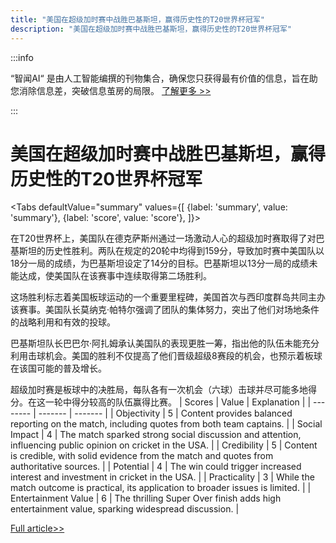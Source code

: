 ```yaml
---
title: "美国在超级加时赛中战胜巴基斯坦，赢得历史性的T20世界杯冠军"
description: "美国在超级加时赛中战胜巴基斯坦，赢得历史性的T20世界杯冠军"
---
```



:::info

“智闻AI“ 是由人工智能编撰的刊物集合，确保您只获得最有价值的信息，旨在助您消除信息差，突破信息茧房的局限。  [了解更多 >>](/)

:::

# 美国在超级加时赛中战胜巴基斯坦，赢得历史性的T20世界杯冠军


<Tabs
	defaultValue="summary"
	values={[
	{label: 'summary', value: 'summary'},
	{label: 'score', value: 'score'},
]}>
<TabItem value="summary">


在T20世界杯上，美国队在德克萨斯州通过一场激动人心的超级加时赛取得了对巴基斯坦的历史性胜利。两队在规定的20轮中均得到159分，导致加时赛中美国队以18分一局的成绩，为巴基斯坦设定了14分的目标。巴基斯坦以13分一局的成绩未能达成，使美国队在该赛事中连续取得第二场胜利。

这场胜利标志着美国板球运动的一个重要里程碑，美国首次与西印度群岛共同主办该赛事。美国队长莫纳克·帕特尔强调了团队的集体努力，突出了他们对场地条件的战略利用和有效的投球。

巴基斯坦队长巴巴尔·阿扎姆承认美国队的表现更胜一筹，指出他的队伍未能充分利用击球机会。美国的胜利不仅提高了他们晋级超级8赛段的机会，也预示着板球在该国可能的普及增长。

超级加时赛是板球中的决胜局，每队各有一次机会（六球）击球并尽可能多地得分。在这一轮中得分较高的队伍赢得比赛。
</TabItem>
<TabItem value="score">
	| Scores     | Value   | Explanation |
	| -------- | ------- | ------- |
	| Objectivity  | 5    | Content provides balanced reporting on the match, including quotes from both team captains.    |
	| Social Impact | 4     | The match sparked strong social discussion and attention, influencing public opinion on cricket in the USA.    |
	| Credibility    | 5    | Content is credible, with solid evidence from the match and quotes from authoritative sources.    |
	| Potential    | 4    | The win could trigger increased interest and investment in cricket in the USA.    |
	| Practicality    | 3    | While the match outcome is practical, its application to broader issues is limited.    |
	| Entertainment Value    | 6    | The thrilling Super Over finish adds high entertainment value, sparking widespread discussion.    |
</TabItem>
</Tabs>

[Full article>>](https://www.cnbc.com/2024/06/07/usa-beat-pakistan-in-historic-triumph-after-thrilling-super-over-win.html)
